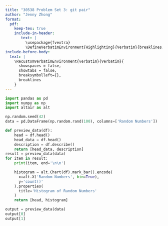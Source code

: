 ```yaml
---
title: "30538 Problem Set 3: git pair"
author: "Jenny Zhong"
format: 
  pdf:
    keep-tex: true
    include-in-header: 
       text: |
         \usepackage{fvextra}
         \DefineVerbatimEnvironment{Highlighting}{Verbatim}{breaklines,commandchars=\\\{\}}
include-before-body:
  text: |
    \RecustomVerbatimEnvironment{verbatim}{Verbatim}{
      showspaces = false,
      showtabs = false,
      breaksymbolleft={},
      breaklines
    }
---
```


```python
import pandas as pd
import numpy as np
import altair as alt

np.random.seed(42)
data = pd.DataFrame(np.random.rand(100), columns=['Random Numbers'])

def preview_data(df):
    head = df.head()
    head_data = df.head()  
    description = df.describe()  
    return [head_data, description]  
result = preview_data(data)
for item in result:
    print(item, end='\n\n')

    histogram = alt.Chart(df).mark_bar().encode(
      x=alt.X('Random Numbers', bin=True),
      y='count()'
    ).properties(
      title='Histogram of Random Numbers'
    )
    return [head, histogram]

output = preview_data(data)
output[0]
output[1]
```